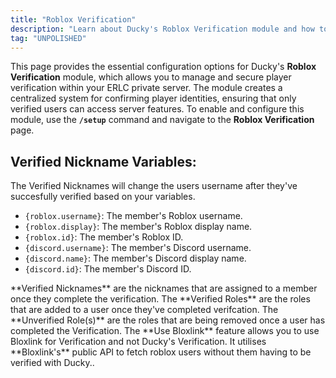 ```yaml
---
title: "Roblox Verification"
description: "Learn about Ducky's Roblox Verification module and how to configure it."
tag: "UNPOLISHED"
---
```


This page provides the essential configuration options for Ducky's **Roblox Verification** module, which allows you to manage and secure player verification within your ERLC private server. The module creates a centralized system for confirming player identities, ensuring that only verified users can access server features. To enable and configure this module, use the **`/setup`** command and navigate to the **Roblox Verification** page.

## **Verified Nickname Variables:**

The Verified Nicknames will change the users username after they've succesfully verified based on your variables.

- `{roblox.username}`: The member's Roblox username.
- `{roblox.display}`: The member's Roblox display name.
- `{roblox.id}`: The member's Roblox ID.
- `{discord.username}`: The member's Discord username.
- `{discord.name}`: The member's Discord display name.
- `{discord.id}`: The member's Discord ID.

<Steps>
  <Step title=" Verified Nickname" titleSize="h2">
    **Verified Nicknames** are the nicknames that are assigned to a member once they complete the verification.
  </Step>
  <Step title="Verified Roles:" titleSize="h2">
    The **Verified Roles** are the roles that are added to a user once they've completed verifcation.
  </Step>
  <Step title="Unverified Roles:" titleSize="h2">
    The **Unverified Role(s)** are the roles that are being removed once a user has completed the Verification.
  </Step>
  <Step title="Use Bloxlink" titleSize="h2">
    The **Use Bloxlink** feature allows you to use Bloxlink for Verification and not Ducky's Verification. It utilises **Bloxlink's** public API to fetch roblox users without them having to be verified with Ducky..
  </Step>
</Steps>